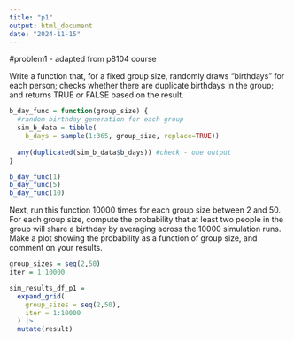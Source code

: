 ```yaml
---
title: "p1"
output: html_document
date: "2024-11-15"
---
```


#problem1 - adapted from p8104 course

Write a function that, for a fixed group size, randomly draws “birthdays” for each person; checks whether there are duplicate birthdays in the group; and returns TRUE or FALSE based on the result.


```r
b_day_func = function(group_size) {
  #random birthday generation for each group
  sim_b_data = tibble(
    b_days = sample(1:365, group_size, replace=TRUE))
  
  any(duplicated(sim_b_data$b_days)) #check - one output 
}

b_day_func(1)
b_day_func(5)
b_day_func(10)

```

Next, run this function 10000 times for each group size between 2 and 50. For each group size, compute the probability that at least two people in the group will share a birthday by averaging across the 10000 simulation runs. Make a plot showing the probability as a function of group size, and comment on your results.

```r
group_sizes = seq(2,50)
iter = 1:10000

sim_results_df_p1 = 
  expand_grid(
    group_sizes = seq(2,50),
    iter = 1:10000
  ) |>
  mutate(result)

```

